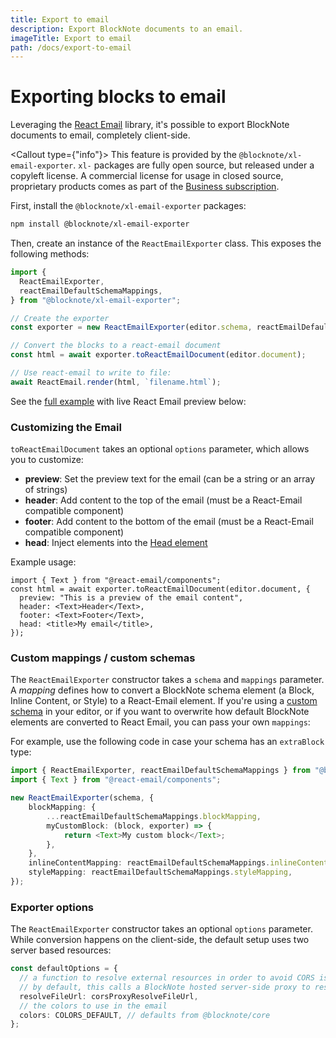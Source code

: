 ```yaml
---
title: Export to email
description: Export BlockNote documents to an email.
imageTitle: Export to email
path: /docs/export-to-email
---
```



# Exporting blocks to email

Leveraging the [React Email](https://react.email/) library, it's possible to export BlockNote documents to email, completely client-side.

<Callout type={"info"}>
  This feature is provided by the `@blocknote/xl-email-exporter`. `xl-` packages
  are fully open source, but released under a copyleft license. A commercial
  license for usage in closed source, proprietary products comes as part of the
  [Business subscription](/pricing).
</Callout>

First, install the `@blocknote/xl-email-exporter` packages:

```bash
npm install @blocknote/xl-email-exporter
```

Then, create an instance of the `ReactEmailExporter` class. This exposes the following methods:

```typescript
import {
  ReactEmailExporter,
  reactEmailDefaultSchemaMappings,
} from "@blocknote/xl-email-exporter";

// Create the exporter
const exporter = new ReactEmailExporter(editor.schema, reactEmailDefaultSchemaMappings);

// Convert the blocks to a react-email document
const html = await exporter.toReactEmailDocument(editor.document);

// Use react-email to write to file:
await ReactEmail.render(html, `filename.html`);
```

See the [full example](/examples/interoperability/converting-blocks-to-react-email) with live React Email preview below:

<Example name="interoperability/converting-blocks-to-react-email" />

### Customizing the Email

`toReactEmailDocument` takes an optional `options` parameter, which allows you to customize:

 - **preview**: Set the preview text for the email (can be a string or an array of strings)
 - **header**: Add content to the top of the email (must be a React-Email compatible component)
 - **footer**: Add content to the bottom of the email (must be a React-Email compatible component)
 - **head**: Inject elements into the [Head element](https://react.email/docs/components/head)

Example usage:

```tsx
import { Text } from "@react-email/components";
const html = await exporter.toReactEmailDocument(editor.document, {
  preview: "This is a preview of the email content",
  header: <Text>Header</Text>,
  footer: <Text>Footer</Text>,
  head: <title>My email</title>,
});
```

### Custom mappings / custom schemas

The `ReactEmailExporter` constructor takes a `schema` and `mappings` parameter.
A _mapping_ defines how to convert a BlockNote schema element (a Block, Inline Content, or Style) to a React-Email element.
If you're using a [custom schema](/docs/custom-schemas) in your editor, or if you want to overwrite how default BlockNote elements are converted to React Email, you can pass your own `mappings`:

For example, use the following code in case your schema has an `extraBlock` type:

```typescript
import { ReactEmailExporter, reactEmailDefaultSchemaMappings } from "@blocknote/xl-email-exporter";
import { Text } from "@react-email/components";

new ReactEmailExporter(schema, {
    blockMapping: {
        ...reactEmailDefaultSchemaMappings.blockMapping,
        myCustomBlock: (block, exporter) => {
            return <Text>My custom block</Text>;
        },
    },
    inlineContentMapping: reactEmailDefaultSchemaMappings.inlineContentMapping,
    styleMapping: reactEmailDefaultSchemaMappings.styleMapping,
});
```

### Exporter options

The `ReactEmailExporter` constructor takes an optional `options` parameter.
While conversion happens on the client-side, the default setup uses two server based resources:

```typescript
const defaultOptions = {
  // a function to resolve external resources in order to avoid CORS issues
  // by default, this calls a BlockNote hosted server-side proxy to resolve files
  resolveFileUrl: corsProxyResolveFileUrl,
  // the colors to use in the email
  colors: COLORS_DEFAULT, // defaults from @blocknote/core
};
```
